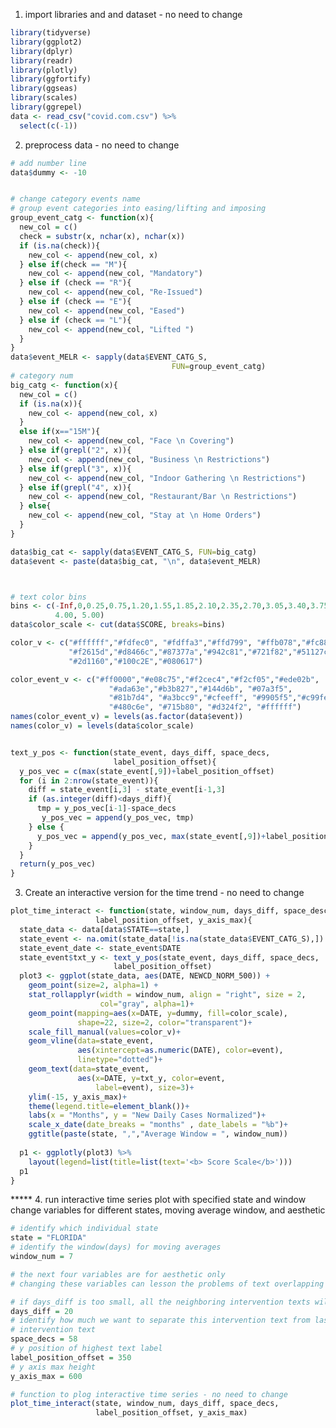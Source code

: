 1. import libraries and and dataset - no need to change
```r
library(tidyverse)
library(ggplot2)
library(dplyr)
library(readr)
library(plotly)
library(ggfortify)
library(ggseas)
library(scales)
library(ggrepel)
data <- read_csv("covid.com.csv") %>% 
  select(c(-1))
```


2. preprocess data - no need to change
```r

# add number line
data$dummy <- -10


# change category events name
# group event categories into easing/lifting and imposing
group_event_catg <- function(x){
  new_col = c()
  check = substr(x, nchar(x), nchar(x))
  if (is.na(check)){
    new_col <- append(new_col, x)
  } else if(check == "M"){
    new_col <- append(new_col, "Mandatory")
  } else if (check == "R"){
    new_col <- append(new_col, "Re-Issued")
  } else if (check == "E"){
    new_col <- append(new_col, "Eased")
  } else if (check == "L"){
    new_col <- append(new_col, "Lifted ")
  } 
}
data$event_MELR <- sapply(data$EVENT_CATG_S,
                                    FUN=group_event_catg)
# category num
big_catg <- function(x){
  new_col = c()
  if (is.na(x)){
    new_col <- append(new_col, x)
  } 
  else if(x=="15M"){
    new_col <- append(new_col, "Face \n Covering")
  } else if(grepl("2", x)){
    new_col <- append(new_col, "Business \n Restrictions")
  } else if(grepl("3", x)){
    new_col <- append(new_col, "Indoor Gathering \n Restrictions")
  } else if(grepl("4", x)){
    new_col <- append(new_col, "Restaurant/Bar \n Restrictions")
  } else{
    new_col <- append(new_col, "Stay at \n Home Orders")
  }
}

data$big_cat <- sapply(data$EVENT_CATG_S, FUN=big_catg)
data$event <- paste(data$big_cat, "\n", data$event_MELR)



# text color bins
bins <- c(-Inf,0,0.25,0.75,1.20,1.55,1.85,2.10,2.35,2.70,3.05,3.40,3.75,
          4.00, 5.00)
data$color_scale <- cut(data$SCORE, breaks=bins)

color_v <- c("#ffffff","#fdfec0", "#fdffa3","#ffd799", "#ffb078","#fc8861",
             "#f2615d","#d8466c","#87377a","#942c81","#721f82","#51127c",
             "#2d1160","#100c2E","#080617")

color_event_v <- c("#ff0000","#e08c75","#f2cec4","#f2cf05","#ede02b",
                      "#ada63e","#b3b827","#144d6b", "#07a3f5",
                      "#81b7d4", "#a3bcc9","#cfeeff", "#9905f5","#c99fe3",
                      "#480c6e", "#715b80", "#d324f2", "#ffffff")
names(color_event_v) = levels(as.factor(data$event))
names(color_v) = levels(data$color_scale)


text_y_pos <- function(state_event, days_diff, space_decs,
                       label_position_offset){
  y_pos_vec = c(max(state_event[,9])+label_position_offset)
  for (i in 2:nrow(state_event)){
    diff = state_event[i,3] - state_event[i-1,3]
    if (as.integer(diff)<days_diff){
      tmp = y_pos_vec[i-1]-space_decs
       y_pos_vec = append(y_pos_vec, tmp)
    } else {
      y_pos_vec = append(y_pos_vec, max(state_event[,9])+label_position_offset)
    }
  }
  return(y_pos_vec)
}

```


3. Create an interactive version for the time trend - no need to change
```r

plot_time_interact <- function(state, window_num, days_diff, space_desc,
                   label_position_offset, y_axis_max){
  state_data <- data[data$STATE==state,]
  state_event <- na.omit(state_data[!is.na(state_data$EVENT_CATG_S),])
  state_event_date <- state_event$DATE
  state_event$txt_y <- text_y_pos(state_event, days_diff, space_decs,
                       label_position_offset)
  plot3 <- ggplot(state_data, aes(DATE, NEWCD_NORM_500)) + 
    geom_point(size=2, alpha=1) + 
    stat_rollapplyr(width = window_num, align = "right", size = 2,
                    col="gray", alpha=1)+
    geom_point(mapping=aes(x=DATE, y=dummy, fill=color_scale),
               shape=22, size=2, color="transparent")+
    scale_fill_manual(values=color_v)+
    geom_vline(data=state_event,
               aes(xintercept=as.numeric(DATE), color=event), 
               linetype="dotted")+
    geom_text(data=state_event,
               aes(x=DATE, y=txt_y, color=event,
                   label=event), size=3)+
    ylim(-15, y_axis_max)+
    theme(legend.title=element_blank())+
    labs(x = "Months", y = "New Daily Cases Normalized")+
    scale_x_date(date_breaks = "months" , date_labels = "%b")+
    ggtitle(paste(state, ",","Average Window = ", window_num)) 
    
  p1 <- ggplotly(plot3) %>% 
    layout(legend=list(title=list(text='<b> Score Scale</b>')))
  p1
}

```


***** 4. run interactive time series plot with specified state and window
change variables for different states, moving average window, and aesthetic
```r
# identify which individual state
state = "FLORIDA"
# identify the window(days) for moving averages
window_num = 7

# the next four variables are for aesthetic only 
# changing these variables can lesson the problems of text overlapping

# if days_diff is too small, all the neighboring intervention texts will overlap
days_diff = 20
# identify how much we want to separate this intervention text from last
# intervention text
space_decs = 58
# y position of highest text label
label_position_offset = 350 
# y axis max height
y_axis_max = 600

# function to plog interactive time series - no need to change
plot_time_interact(state, window_num, days_diff, space_decs,
                   label_position_offset, y_axis_max)
```